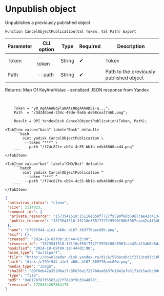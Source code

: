 ﻿---
sidebar_position: 2
---


# Unpublish object
 Unpublishes a previously published object



`Function CancelObjectPublication(Val Token, Val Path) Export`

  | Parameter | CLI option | Type | Required | Description |
  |-|-|-|-|-|
  | Token | --token | String | &#x2714; | Token |
  | Path | --path | String | &#x2714; | Path to the previously published object |

  
  Returns:  Map Of KeyAndValue - serialized JSON response from Yandex

<br/>




```bsl title="1C:Enterprise/OneScript code example"
    Token = "y0_AgAAAABdylaOAAs0QgAAAAD5i-a...";
    Path  = "/3d240bed-234c-49de-9a6b-de98ceaf746b.png";

    Result = OPI_YandexDisk.CancelObjectPublication(Token, Path);
```
 

 <Tabs>
  
    <TabItem value="bash" label="Bash" default>
        ```bash
            oint yadisk CancelObjectPublication \
             --token "***" \
             --path "/f74c82fe-cb94-4c55-bb1b-edb468d0acd4.png"
        ```
    </TabItem>
  
    <TabItem value="bat" label="CMD/Bat" default>
        ```batch
            oint yadisk CancelObjectPublication ^
             --token "***" ^
             --path "/f74c82fe-cb94-4c55-bb1b-edb468d0acd4.png"
        ```
    </TabItem>
</Tabs>


```json title="Result"
{
 "antivirus_status": "clean",
 "size": 2114023,
 "comment_ids": {
  "private_resource": "1573541518:15116e358f7727f9590f66b5967cae42c4134b5e8dafc5a4acba41a51258d715",
  "public_resource": "1573541518:15116e358f7727f9590f66b5967cae42c4134b5e8dafc5a4acba41a51258d715"
 },
 "name": "c799f944-a1e1-460c-b167-369776aec80b.png",
 "exif": {},
 "created": "2024-10-09T09:10:44+03:00",
 "resource_id": "1573541518:15116e358f7727f9590f66b5967cae42c4134b5e8dafc5a4acba41a51258d715",
 "modified": "2024-10-09T09:10:44+03:00",
 "mime_type": "multipart",
 "file": "https://downloader.disk.yandex.ru/disk/596acabc1f2313ca93c10b6ed762e2fa6fd47c0a0cae164b0d936e6ad7cbff0e/670656bc/gwThwhLBKYvLhQCNnqAHikawF6ofeh69S2Q-9g1T5IGPQ-vmmg5ho0UNlym1cYvMYt55yWUwrNHLEwnJN27VGg%3D%3D?uid=1573541518&filename=c799f944-a1e1-460c-b167-369776aec80b.png&disposition=attachment&hash=&limit=0&content_type=multipart&owner_uid=1573541518&fsize=2114023&hid=03d7263840468e281bd0b238a26e7d0d&media_type=image&tknv=v2&etag=9e0176f87f6565a22f78e0f9b39a4d78",
 "path": "disk:/c799f944-a1e1-460c-b167-369776aec80b.png",
 "media_type": "image",
 "sha256": "89f8eb42a35208a17c85036e17237b0aa0657e1841efa6171dc5acbc0dea9e18",
 "type": "file",
 "md5": "9e0176f87f6565a22f78e0f9b39a4d78",
 "revision": 1728454267864175
}
```
